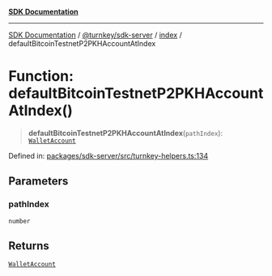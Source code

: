 [**SDK Documentation**](../../../../README.mdx)

***

[SDK Documentation](../../../../packages.mdx) / [@turnkey/sdk-server](../../README.mdx) / [index](../README.mdx) / defaultBitcoinTestnetP2PKHAccountAtIndex

# Function: defaultBitcoinTestnetP2PKHAccountAtIndex()

> **defaultBitcoinTestnetP2PKHAccountAtIndex**(`pathIndex`): [`WalletAccount`](../interfaces/WalletAccount.mdx)

Defined in: [packages/sdk-server/src/turnkey-helpers.ts:134](https://github.com/tkhq/sdk/blob/3a88af7d1d927c6022706911d6af0f92f1440e00/packages/sdk-server/src/turnkey-helpers.ts#L134)

## Parameters

### pathIndex

`number`

## Returns

[`WalletAccount`](../interfaces/WalletAccount.mdx)
